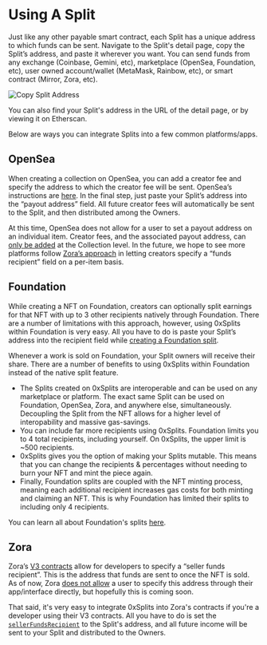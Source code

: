 # Using A Split

Just like any other payable smart contract, each Split has a unique address to
which funds can be sent. Navigate to the Split's detail page, copy the Split’s
address, and paste it wherever you want. You can send funds from any exchange
(Coinbase, Gemini, etc), marketplace (OpenSea, Foundation, etc), user owned
account/wallet (MetaMask, Rainbow, etc), or smart contract (Mirror, Zora, etc).

![Copy Split Address](/copy-address.png)

You can also find your Split's address in the URL of the detail page, or by
viewing it on Etherscan.

Below are ways you can integrate Splits into a few common platforms/apps.

## OpenSea

When creating a collection on OpenSea, you can add a creator fee and specify the
address to which the creator fee will be sent. OpenSea’s instructions are
[here](https://support.opensea.io/hc/en-us/articles/1500009575482-How-do-creator-fees-work-on-OpenSea).
In the final step, just paste your Split’s address into the “payout address”
field. All future creator fees will automatically be sent to the Split, and then
distributed among the Owners.

At this time, OpenSea does not allow for a user to set a payout address on an
individual item. Creator fees, and the associated payout address, can
[only be added](https://support.opensea.io/hc/en-us/articles/1500011590241-What-are-OpenSea-s-fees-#:~:text=%C2%A0-,Splitting%20Revenue,-If%20you%20are)
at the Collection level. In the future, we hope to see more platforms follow
[Zora’s approach](https://zine.zora.co/zora-v3) in letting creators specify a
“funds recipient” field on a per-item basis.

## Foundation

While creating a NFT on Foundation, creators can optionally split earnings for
that NFT with up to 3 other recipients natively through Foundation. There are a
number of limitations with this approach, however, using 0xSplits within
Foundation is very easy. All you have to do is paste your Split’s address into
the recipient field while
[creating a Foundation split](https://help.foundation.app/en/articles/5305276-how-can-i-create-a-split-on-foundation).

Whenever a work is sold on Foundation, your Split owners will receive their
share. There are a number of benefits to using 0xSplits within Foundation
instead of the native split feature.

- The Splits created on 0xSplits are interoperable and can be used on any
  marketplace or platform. The exact same Split can be used on Foundation,
  OpenSea, Zora, and anywhere else, simultaneously. Decoupling the Split from
  the NFT allows for a higher level of interopability and massive gas-savings.
- You can include far more recipients using 0xSplits. Foundation limits you to 4
  total recipients, including yourself. On 0xSplits, the upper limit is ~500
  recipients.
- 0xSplits gives you the option of making your Splits mutable. This means that
  you can change the recipients & percentages without needing to burn your NFT
  and mint the piece again.
- Finally, Foundation splits are coupled with the NFT minting process, meaning
  each additional recipient increases gas costs for both minting and claiming an
  NFT. This is why Foundation has limited their splits to including only 4
  recipients.

You can learn all about Foundation's splits
[here](https://help.foundation.app/en/collections/3010288-splits).

## Zora

Zora’s [V3 contracts](https://zine.zora.co/zora-v3) allow for developers to
specify a “seller funds recipient”. This is the address that funds are sent to
once the NFT is sold. As of now, Zora
[does not allow](https://support.zora.co/en/articles/5577498-revenue-splits) a
user to specify this address through their app/interface directly, but hopefully
this is coming soon.

That said, it's very easy to integrate 0xSplits into Zora's contracts if you're
a developer using their V3 contracts. All you have to do is set the
[`sellerFundsRecipient`](https://docs.zora.co/docs/smart-contracts/modules/Asks/zora-v3-asks-v1.1#ask-structure)
to the Split's address, and all future income will be sent to your Split and
distributed to the Owners.

